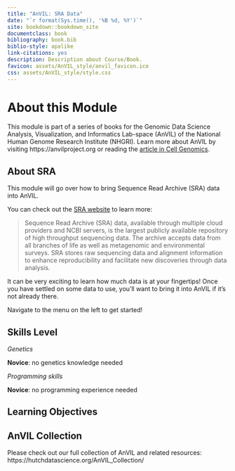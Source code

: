```yaml
---
title: "AnVIL: SRA Data"
date: "`r format(Sys.time(), '%B %d, %Y')`"
site: bookdown::bookdown_site
documentclass: book
bibliography: book.bib
biblio-style: apalike
link-citations: yes
description: Description about Course/Book.
favicon: assets/AnVIL_style/anvil_favicon.ico
css: assets/AnVIL_style/style.css
---
```



# About this Module {-}

This module is part of a series of books for the Genomic Data Science Analysis, Visualization, and Informatics Lab-space (AnVIL) of the National Human Genome Research Institute (NHGRI). Learn more about AnVIL by visiting https://anvilproject.org or reading the [article in Cell Genomics](https://www.sciencedirect.com/science/article/pii/S2666979X21001063).

## About SRA {-}

This module will go over how to bring Sequence Read Archive (SRA) data into AnVIL.

You can check out the [SRA website](https://www.ncbi.nlm.nih.gov/sra) to learn more:

> Sequence Read Archive (SRA) data, available through multiple cloud providers and NCBI servers, is the largest publicly available repository of high throughput sequencing data. The archive accepts data from all branches of life as well as metagenomic and environmental surveys. SRA stores raw sequencing data and alignment information to enhance reproducibility and facilitate new discoveries through data analysis. 

It can be very exciting to learn how much data is at your fingertips! Once you have settled on some data to use, you'll want to bring it into AnVIL if it's not already there.

Navigate to the menu on the left to get started!

## Skills Level {-} 

::: {.notice}
_Genetics_

**Novice**: no genetics knowledge needed

_Programming skills_

**Novice**: no programming experience needed
:::

## Learning Objectives {-}

<!-- Learning objectives for this activity come from the [Genetics Core Competencies](https://genetics-gsa.org/education/genetics-learning-framework/): -->

<!-- - Objective 1 -->
<!-- - Objective 2 -->
<!-- - Objective 3 -->

<!-- Please also see the Bioinformatics core competencies for undergraduate life sciences education from NIBLSE: https://journals.plos.org/plosone/article/figure?id=10.1371/journal.pone.0196878.t002 -->

## AnVIL Collection {-}

Please check out our full collection of AnVIL and related resources: https://hutchdatascience.org/AnVIL_Collection/
